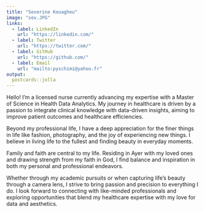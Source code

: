 ```yaml
---
title: "Severine Kouagheu"
image: "sev.JPG"
links:
  - label: LinkedIn
    url: "https://linkedin.com/"
  - label: Twitter
    url: "https://twitter.com/"
  - label: GitHub
    url: "https://github.com/"
  - label: Email
    url: "mailto:pyschimi@yahoo.fr"
output:
  postcards::jolla
---
```

 Hello! I'm a licensed nurse currently advancing my expertise with a Master of Science in Health Data Analytics. My journey in healthcare is driven by a passion to integrate clinical knowledge with data-driven insights, aiming to improve patient outcomes and healthcare efficiencies.

Beyond my professional life, I have a deep appreciation for the finer things in life like fashion, photography, and the joy of experiencing new things. I believe in living life to the fullest and finding beauty in everyday moments.

Family and faith are central to my life. Residing in Ayer with my loved ones and drawing strength from my faith in God, I find balance and inspiration in both my personal and professional endeavors.

Whether through my academic pursuits or when capturing life’s beauty through a camera lens, I strive to bring passion and precision to everything I do. I look forward to connecting with like-minded professionals and exploring opportunities that blend my healthcare expertise with my love for data and aesthetics.